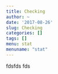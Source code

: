 ```yaml
---
title: Checking
author: ~
date: '2017-08-26'
slug: Checking
categories: []
tags: []
menu: stat
menuname: "stat"
---
```


fdsfds fds

<!-- menu: -->
<!--   program: -->
<!--     parent: Python -->
<!--     idenitfier: Linear -->
<!--     weight: 5 -->

